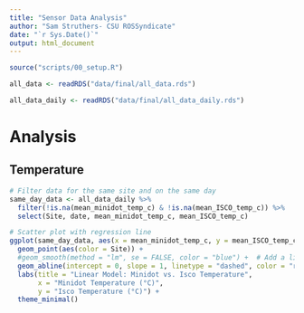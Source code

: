 ```yaml
---
title: "Sensor Data Analysis"
author: "Sam Struthers- CSU ROSSyndicate"
date: "`r Sys.Date()`"
output: html_document
---
```


```r
source("scripts/00_setup.R")

all_data <- readRDS("data/final/all_data.rds")

all_data_daily <- readRDS("data/final/all_data_daily.rds")

```


# Analysis

## Temperature
```r

# Filter data for the same site and on the same day
same_day_data <- all_data_daily %>%
  filter(!is.na(mean_minidot_temp_c) & !is.na(mean_ISCO_temp_c)) %>%
  select(Site, date, mean_minidot_temp_c, mean_ISCO_temp_c)

# Scatter plot with regression line
ggplot(same_day_data, aes(x = mean_minidot_temp_c, y = mean_ISCO_temp_c)) +
  geom_point(aes(color = Site)) +
  #geom_smooth(method = "lm", se = FALSE, color = "blue") +  # Add a linear regression line
  geom_abline(intercept = 0, slope = 1, linetype = "dashed", color = "red") +  # Add a 1:1 line
  labs(title = "Linear Model: Minidot vs. Isco Temperature",
       x = "Minidot Temperature (°C)",
       y = "Isco Temperature (°C)") +
  theme_minimal()

```


